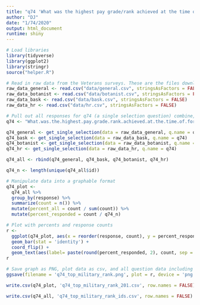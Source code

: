 ```yaml
---
title: "q74 'What was the highest pay grade/rank achieved at the time of formal discharge?' National Veterans "
author: "DJ"
date: "1/74/2020"
output: html_document
runtime: shiny
---
```


```r
# Load libraries
library(tidyverse)
library(ggplot2)
library(stringr)
source("helper.R")
```

```r
# Read in raw data from the Veterans surveys. These are the files downloaded from survey monkey saved as a .csv
raw_data_general <- read.csv("data/general.csv", stringsAsFactors = FALSE)
raw_data_botanist <- read.csv("data/botanist.csv", stringsAsFactors = FALSE)
raw_data_bask <- read.csv("data/bask.csv", stringsAsFactors = FALSE)
raw_data_hr <- read.csv("data/hr.csv", stringsAsFactors = FALSE)
```

```r
# Pull out all responses for q74 (a single selection question) combine, then determine 'question n'
q74 <- "What.was.the.highest.pay.grade.rank.achieved.at.the.time.of.formal.discharge."

q74_general <- get_single_selection(data = raw_data_general, q.name = q74)
q74_bask <- get_single_selection(data = raw_data_bask, q.name = q74)
q74_botanist <- get_single_selection(data = raw_data_botanist, q.name = q74)
q74_hr <- get_single_selection(data = raw_data_hr, q.name = q74)

q74_all <- rbind(q74_general, q74_bask, q74_botanist, q74_hr)

q74_n <- length(unique(q74_all$id))
```

```r
# Manipulate data into a graphable format
q74_plot <- 
  q74_all %>%
  group_by(response) %>%
  summarize(count = n()) %>%
  mutate(percent_all = count / sum(count)) %>%
  mutate(percent_responded = count / q74_n)
```

```r
# Plot with percents and response counts
r <- 
  ggplot(q74_plot, aes(x = reorder(response, count), y = percent_responded)) +
  geom_bar(stat = 'identity') +
  coord_flip() +
  geom_text(aes(label= paste(round(percent_responded, 2), count, sep = "***")))
r
```

```r
# Save graph as PNG, plot data as csv, and all question data including response IDs as csv (save question n and N at end of plot file as "_x.x")
ggsave(filename = 'q74_top_military_rank.png', plot = r, device = 'png')

write.csv(q74_plot, 'q74_top_military_rank_201.csv', row.names = FALSE)

write.csv(q74_all, 'q74_top_military_rank_ids.csv', row.names = FALSE)
```

